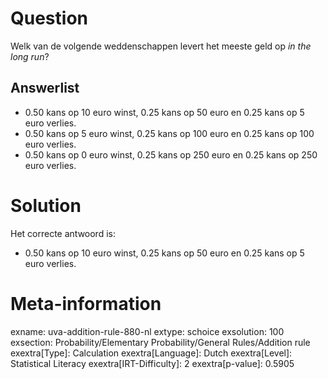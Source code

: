 Question
========

Welk van de volgende weddenschappen levert het meeste geld op *in the
long run*?


Answerlist
----------

* 0.50 kans op 10 euro winst, 0.25 kans op 50 euro en 0.25 kans op 5 euro verlies.
* 0.50 kans op 5 euro winst, 0.25 kans op 100 euro en 0.25 kans op 100 euro verlies.
* 0.50 kans op 0 euro winst, 0.25 kans op 250 euro en 0.25 kans op 250 euro verlies.

Solution
========

Het correcte antwoord is: 

* 0.50 kans op 10 euro winst, 0.25 kans op 50 euro en 0.25 kans op 5 euro verlies.

Meta-information
================
exname: uva-addition-rule-880-nl
extype: schoice
exsolution: 100
exsection: Probability/Elementary Probability/General Rules/Addition rule
exextra[Type]: Calculation
exextra[Language]: Dutch
exextra[Level]: Statistical Literacy
exextra[IRT-Difficulty]: 2
exextra[p-value]: 0.5905
